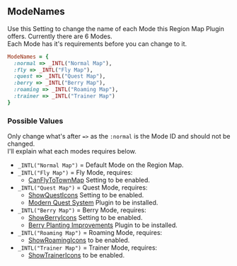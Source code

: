 ## ModeNames

Use this Setting to change the name of each Mode this Region Map Plugin offers. Currently there are 6 Modes.
<br/>Each Mode has it's requirements before you can change to it. 

```ruby
ModeNames = {
  :normal => _INTL("Normal Map"),
  :fly => _INTL("Fly Map"),
  :quest => _INTL("Quest Map"),
  :berry => _INTL("Berry Map"),
  :roaming => _INTL("Roaming Map"), 
  :trainer => _INTL("Trainer Map")
}
```

### Possible Values

Only change what's after `=>` as the `:normal` is the Mode ID and should not be changed.
<br/> I'll explain what each modes requires below.
- `_INTL("Normal Map")` = Default Mode on the Region Map.
- `_INTL("Fly Map")` = Fly Mode, requires:
  - [CanFlyToTownMap](fly#canflyfromtownmap) Setting to be enabled.
- `_INTL("Quest Map")` = Quest Mode, requires: 
  - [ShowQuestIcons](preview/quest#showquesticons) Setting to be enabled.
  - [Modern Quest System](../plugin-setup/quest-icons-and-preview) Plugin to be installed.
- `_INTL("Berry Map")` = Berry Mode, requires:
  - [ShowBerryIcons](preview/berry#showberryicons) Setting to be enabled.
  - [Berry Planting Improvements](../plugin-setup/berry-icons-and-preview) Plugin to be installed.
- `_INTL("Roaming Map")` = Roaming Mode, requires:
  - [ShowRoamingIcons](preview/roaming#showroamingicons) to be enabled.
- `_INTL("Trainer Map")` = Trainer Mode, requires:
  - [ShowTrainerIcons](preview/trainer#showtrainericons) to be enabled.